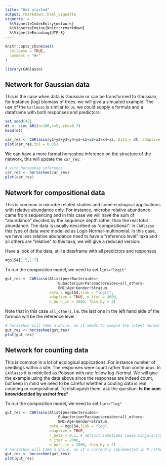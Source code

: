 ```yaml
---
title: "Get started"
output: rmarkdown::html_vignette
vignette: >
  %\VignetteIndexEntry{network}
  %\VignetteEngine{knitr::rmarkdown}
  %\VignetteEncoding{UTF-8}
---
```


```r
knitr::opts_chunk$set(
  collapse = TRUE,
  comment = "#>"
)
```

```r
library(CARlasso)
```

## Network for Gaussian data

This is the case when data is Gaussian or can be transformed to Gaussian, for instance (log) biomass of trees, we will give a simuated example. The use of the `Carlasso` is similar to `lm`, we could supply a formula and a dataframe with both responses and predictors:

```r
set.seed(42)
dt <- simu_AR1(n=100,k=5, rho=0.7)
head(dt)

```

```r
car_res <- CARlasso(y1+y2+y3+y4+y5~x1+x2+x3+x4+x5, data = dt, adaptive = TRUE)
plot(car_res,tol = 0.05)
```

We can have a more formal horseshoe inference on the structure of the network, this will update the `car_res`:

```r
# with horseshoe inference
car_res <- horseshoe(car_res)
plot(car_res)

```

## Network for compositional data

This is common in microbe related studies and some ecological applications with relative abundance only. For instance, microbe relative abundance came from sequencing and in this case we will have the sum of "abundance" decided by the sequence depth rather than the real total abundance. The data is usually described as "compositional". In `CARlasso` this type of data were modelled as Logit-Normal-multinomial. In this case, we have less relative abundance need to have a "reference level" taxa and all others are "relative" to this taxa, we will give a reduced version:

Have a look of the data, still a dataframe with all predictors and responses

```r
mgp154[1:5,1:7]
```

To run the composition model, we need to set `link="logit"`

```r
gut_res <- CARlasso(Alistipes+Bacteroides+
                        Eubacterium+Parabacteroides+all_others~
                        BMI+Age+Gender+Stratum,
                    data = mgp154,link = "logit", 
                    adaptive = TRUE, n_iter = 2000, 
                    n_burn_in = 1000, thin_by = 2)
```

Note that in this case `all_others`, i.e. the last one in the left hand side of the formula will be the reference level.

```r
# horseshoe will take a while, as it needs to sample the latent normal too
gut_res <- horseshoe(gut_res)
plot(gut_res)
```

## Network for counting data

This is common in a lot of ecological applications. For instance number of seedlings within a site. The responses were count rather than continuous. In `CARlasso` it is modelled as Poisson with rate follow log-Normal. We will give the example using the data above since the responses are indeed count, but keep in mind we need to be careful whether a couting data is real counting or compositional. To distinguish them, ask the question: **Is the sum know/decided by us/not free**?

To run the composition model, we need to set `link="log"`

```r
gut_res <- CARlasso(Alistipes+Bacteroides+
                        Eubacterium+Parabacteroides+all_others~
                        BMI+Age+Gender+Stratum,
                    data = mgp154,link = "log", 
                    adaptive = TRUE, 
                    r_beta = 0.1, # default sometimes cause singularity in Poisson model due to exponential transformation, slightly change can fix it.
                    n_iter = 2000, 
                    n_burn_in = 1000, thin_by = 2)
# horseshoe will take a while, as it's currently implemented in R rather than C++
gut_res <- horseshoe(gut_res)
plot(gut_res)
```

